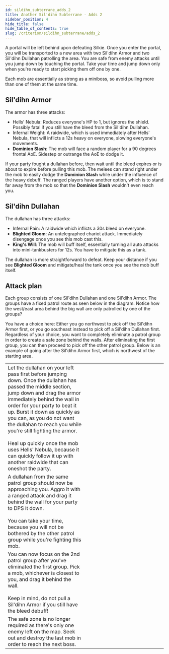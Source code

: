 ```yaml
---
id: sildihn_subterrane_adds_2
title: Another Sil'dihn Subterrane - Adds 2
sidebar_position: 4
hide_title: false
hide_table_of_contents: true
slug: /criterion/sildihn_subterrane/adds_2
---
```


A portal will be left behind upon defeating Silkie. Once you enter the portal, you will be transported to a new area with two Sil'dihn Armor and two Sil'dihn Dullahan patrolling the area. You are safe from enemy attacks until you jump down by touching the portal. Take your time and jump down only when you're ready to start picking them off one by one.

Each mob are essentially as strong as a miniboss, so avoid pulling more than one of them at the same time.

## Sil'dihn Armor

The armor has three attacks:
- <Raidwide>Hells' Nebula</Raidwide>: Reduces everyone's HP to 1, but ignores the shield. Possibly fatal if you still have the bleed from the Sil'dihn Dullahan.
- <Raidwide>Infernal Weight</Raidwide>: A raidwide, which is used immediately after <Raidwide>Hells' Nebula</Raidwide>, that will inflicts a 12s heavy on everyone, slowing everyone's movements.
- **Dominion Slash**: The mob will face a random player for a 90 degrees frontal AoE. Sidestep or outrange the AoE to dodge it.

If your party fought a dullahan before, then wait until the bleed expires or is about to expire before pulling this mob. The melees can stand right under the mob to easily dodge the <strong>Dominion Slash</strong> while under the influence of the heavy debuff. The ranged players have another option, which is to stand far away from the mob so that the <strong>Dominion Slash</strong> wouldn't even reach you. 

## Sil'dihn Dullahan

The dullahan has three attacks:
- <Raidwide>Infernal Pain</Raidwide>: A raidwide which inflicts a 30s bleed on everyone.
- **Blighted Gloom**: An untelegraphed chariot attack. Immediately disengage once you see this mob cast this.
- **King's Will**: The mob will buff itself, essentially turning all auto attacks into mini-tankbusters for 12s. You have to mitigate this as a tank.

The dullahan is more straightforward to defeat. Keep your distance if you see <strong>Blighted Gloom</strong> and mitigate/heal the tank once you see the mob buff itself.

## Attack plan

Each group consists of one Sil'dihn Dullahan and one Sil'dihn Armor. The groups have a fixed patrol route as seen below in the diagram. Notice how the west/east area behind the big wall are only patrolled by one of the groups?

<KittenAsset path='ass/adds2/adds_2_overview.png' wisth='50%' />


You have a choice here: Either you go northwest to pick off the Sil'dihn Armor first, or you go southeast instead to pick off a Sil'dihn Dullahan first. Regardless of your choice, you want to completely eliminate a patrol group in order to create a safe zone behind the walls. After eliminating the first group, you can then proceed to pick off the other patrol group. Below is an example of going after the Sil'dihn Armor first, which is northwest of the starting area.

<table>
    <tr>
        <td width='50%'>Let the dullahan on your left pass first before jumping down. Once the dullahan has passed the middle section, jump down and drag the armor immediately behind the wall in order for your party to beat it up. Burst it down as quickly as you can, as you do not want the dullahan to reach you while you're still fighting the armor.<br /><br />Heal up quickly once the mob uses <Raidwide>Hells' Nebula</Raidwide>, because it can quickly follow it up with another raidwide that can oneshot the party.</td>
        <td><KittenAsset path='ass/adds2/adds_2_part1.webm' /></td>
    </tr>
    <tr>
        <td width='50%'>A dullahan from the same patrol group should now be approaching you. Aggro it with a ranged attack and drag it behind the wall for your party to DPS it down.<br /><br />You can take your time, because you will not be bothered by the other patrol group while you're fighting this mob.</td>
        <td><KittenAsset path='ass/adds2/adds_2_part2.webm' /></td>
    </tr>
    <tr>
        <td width='50%'>You can now focus on the 2nd patrol group after you've eliminated the first group. Pick a mob, whichever is closest to you, and drag it behind the wall.<br /><br /> Keep in mind, do not pull a Sil'dihn Armor if you still have the bleed debuff!</td>
        <td><KittenAsset path='ass/adds2/adds_2_part3.webm' /></td>
    </tr>
    <tr>
        <td width='50%'>The safe zone is no longer required as there's only one enemy left on the map. Seek out and destroy the last mob in order to reach the next boss.</td>
        <td><KittenAsset path='ass/adds2/adds_2_part4.webm' /></td>
    </tr>
</table>
